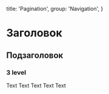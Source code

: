 
  title: 'Pagination',
  group: 'Navigation',
}

# Заголовок
## Подзаголовок
### 3 level
Text Text Text Text Text


